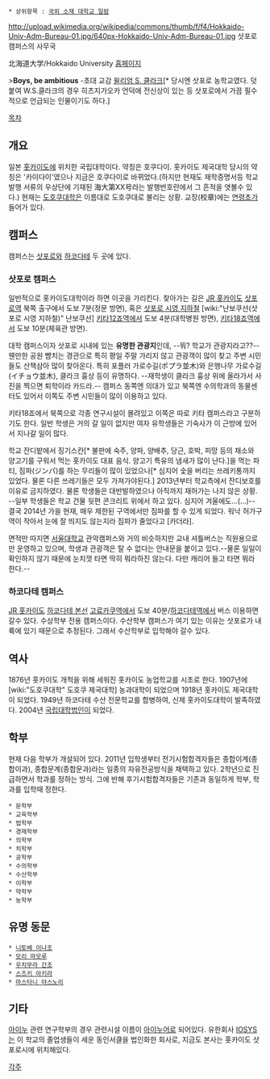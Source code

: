  * 상위항목 : [[국외 소재 대학교 일람]]

http://upload.wikimedia.org/wikipedia/commons/thumb/f/f4/Hokkaido-Univ-Adm-Bureau-01.jpg/640px-Hokkaido-Univ-Adm-Bureau-01.jpg
삿포로 캠퍼스의 사무국

北海道大学/Hokkaido University
[http://www.hokudai.ac.jp/ 홈페이지]

>'''Boys, be ambitious'''
-초대 교감 [[윌리엄 S. 클라크]][* 당시엔 삿포로 농학교였다. 덧붙여 W.S.클라크의 경우 히츠지가오카 언덕에 전신상이 있는 등 삿포로에서 가끔 필수적으로 언급되는 인물이기도 하다.]

[[목차]]
== 개요 ==
일본 [[홋카이도]]에 위치한 국립대학이다. 약칭은 호쿠다이. 홋카이도 제국대학 당시의 약칭은 '카이다이'였으나 지금은 호쿠다이로 바뀌었다.(하지만 현재도 재학증명서등 학교 발행 서류의 우상단에 기재된 海大第XX号라는 발행번호란에서 그 흔적을 엿볼수 있다.) 현재는 [[도호쿠대학]]은 이름대로 도호쿠대로 불리는 상황. 교장(校章)에는 [[연령초]]가 들어가 있다.

== 캠퍼스 ==
캠퍼스는 [[삿포로]]와 [[하코다테]] 두 곳에 있다. 

=== 삿포로 캠퍼스 ===
일반적으로 홋카이도대학이라 하면 이곳을 가리킨다. 찾아가는 길은 [[JR 홋카이도]] [[삿포로역]] 북쪽 출구에서 도보 7분(정문 방면), 혹은 [[삿포로 시영 지하철]] [wiki:"난보쿠선(삿포로 시영 지하철)" 난보쿠선] [[키타12죠역]]에서 도보 4분(대학병원 방면), [[키타18죠역]]에서 도보 10분(체육관 방면).

대학 캠퍼스이자 삿포로 시내에 있는 '''유명한 관광지'''인데, --뭐? 학교가 관광지라고??-- 웬만한 공원 뺨치는 경관으로 특히 평일 주말 가리지 않고 관광객이 많이 찾고 주변 시민들도 산책삼아 많이 찾아온다. 특히 포플러 가로수길(ポプラ並木)와 은행나무 가로수길(イチョウ並木), 클라크 흉상 등이 유명하다. --재학생이 클라크 흉상 위에 올라가서 사진을 찍으면 퇴학이라 카드라.-- 캠퍼스 동쪽엔 의대가 있고 북쪽엔 수의학과의 동물센터도 있어서 이쪽도 주변 시민들이 많이 이용하고 있다.

키타18죠에서 북쪽으로 각종 연구시설이 몰려있고 이쪽은 따로 키타 캠퍼스라고 구분하기도 한다. 일반 학생은 거의 갈 일이 없지만 여자 유학생들은 기숙사가 이 근방에 있어서 지나갈 일이 많다.

학교 잔디밭에서 징기스칸[* 불판에 숙주, 양파, 양배추, 당근, 호박, 피망 등의 채소와 양고기를 구워서 먹는 홋카이도 대표 음식. 양고기 특유의 냄새가 많이 난다.]을 먹는 파티, 짐파(ジンパ)를 하는 무리들이 많이 있었으나[* 심지어 숯을 버리는 쓰레키통까지 있었다. 물론 다른 쓰레기들은 모두 가져가야된다.] 2013년부터 학교측에서 잔디보호를 이유로 금지하였다. 물론 학생들은 대반발하였으나 아직까지 재허가는 나지 않은 상황. --일부 학생들은 학교 건물 뒷편 콘크리트 위에서 하고 있다. 심지어 겨울에도...(...)-- 결국 2014년 가을 현재, 매우 제한된 구역에서만 짐파를 할 수 있게 되었다. 워낙 허가구역이 작아서 눈에 잘 띄지도 않는지라 짐파가 줄었다고 [카더라].  

면적만 따지면 [[서울대학교]] 관악캠퍼스와 거의 비슷하지만 교내 셔틀버스는 직원용으로만 운영하고 있으며, 학생과 관광객은 탈 수 없다는 안내문을 붙이고 있다.--물론 일일이 확인하지 않기 때문에 눈치껏 타면 딱히 뭐라하진 않는다. 다만 캐리어 들고 타면 뭐라 한다.--

=== 하코다테 캠퍼스 ===
[[JR 홋카이도]] [[하코다테 본선]] [[고료카쿠역]]에서 도보 40분/[[하코다테역]]에서 버스 이용하면 갈수 있다. 수상학부 전용 캠퍼스이다. 수산학부 캠퍼스가 여기 있는 이유는 삿포로가 내륙에 있기 때문으로 추정된다. 그래서 수산학부로 입학해야 갈수 있다.

== 역사 ==
1876년 홋카이도 개척을 위해 세워진 홋카이도 농업학교를 시초로 한다. 1907년에 [wiki:"도호쿠대학" 도호쿠 제국대학] 농과대학이 되었으며 1918년 홋카이도 제국대학이 되었다. 1949년 하코다테 수산 전문학교를 합병하여, 신제 홋카이도대학이 발족하였다. 2004년 [[국립대학법인]]이 되었다.

== 학부 ==
현재 다음 학부가 개설되어 있다. 2011년 입학생부터 전기시험합격자들은 종합이계(종합이과), 종합문계(종합문과)라는 일종의 자유전공방식을 채택하고 있다. 2학년으로 진급하면서 학과를 정하는 방식. 그에 반해 후기시험합격자들은 기존과 동일하게 학부, 학과를 입학때 정한다. 
 * 문학부
 * 교육학부
 * 법학부
 * 경제학부
 * 의학부
 * 치학부
 * 공학부
 * 수의학부
 * 수산학부
 * 이학부
 * 약학부
 * 농학부

== 유명 동문 ==
 * [[니토베 이나조]]
 * [[모리 마모루]]
 * [[우치무라 간조]]
 * [[스즈키 아키라]]
 * [[마스타니 야스노리]]
== 기타 ==
[[아이누]] 관련 연구학부의 경우 관련시설 이름이 [[아이누어]]로 되어있다.
유한회사 [[IOSYS]]는 이 학교의 졸업생들이 세운 동인서클을 법인화한 회사로, 지금도 본사는 홋카이도 삿포로시에 위치해있다.

[[각주]]
